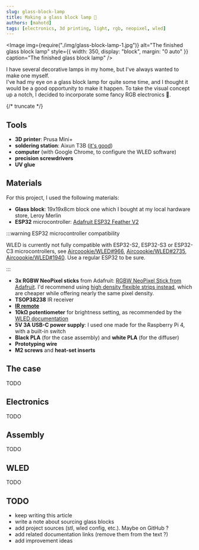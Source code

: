 ```yaml
---
slug: glass-block-lamp
title: Making a glass block lamp 🌈
authors: [mahotd]
tags: [electronics, 3d printing, light, rgb, neopixel, wled]
---
```



<Image
  img={require("./img/glass-block-lamp-1.jpg")}
  alt="The finished glass block lamp"
  style={{ width: 350, display: "block", margin: "0 auto" }}
  caption="The finished glass block lamp"
/>
<br />

I have several decorative lamps in my home, but I've always wanted to make one myself.<br/>
I've had my eye on a glass block lamp for quite some time, and I thought it would be a
good opportunity to make it happen. To take the visual concept up a notch, I decided to
incorporate some fancy RGB electronics 🌈.

{/* truncate */}

## Tools

- **3D printer**: Prusa Mini+
- **soldering station**: Aixun T3B ([it's good](https://youtu.be/Ds2Xq3dwV30))
- **computer** (with Google Chrome, to configure the WLED software)
- **precision screwdrivers**
- **UV glue**

## Materials

For this project, I used the following materials:

- **Glass block**: 19x19x8cm block one which I bought at my local hardware store, Leroy Merlin
- **ESP32** microcontroller: [Adafruit ESP32 Feather V2](https://www.adafruit.com/product/5400)

:::warning ESP32 microcontroller compatibility

WLED is currently not fully compatible with ESP32-S2, ESP32-S3 or ESP32-C3 microcontrollers, see
[Aircoookie/WLED#966](https://github.com/Aircoookie/WLED/issues/966),
[Aircoookie/WLED#2735](https://github.com/Aircoookie/WLED/issues/2735),
[Aircoookie/WLED#1940](https://github.com/Aircoookie/WLED/issues/1940).
Use a regular ESP32 to be sure.

:::
- **3x RGBW NeoPixel sticks** from Adafruit: [RGBW NeoPixel Stick from Adafruit](https://www.adafruit.com/product/2867).
I'd recommend using [high density flexible strips instead](https://www.adafruit.com/product/2847),
which are cheaper while offering nearly the same pixel density.
- **TSOP38238** IR receiver
- [**IR remote**](https://kno.wled.ge/interfaces/infrared/)
- **10kΩ potentiometer** for brightness setting, as recommended by the [WLED documentation](https://kno.wled.ge/features/macros/#global-brightness)
- **5V 3A USB-C power supply**: I used one made for the Raspberry Pi 4, with a built-in switch
- **Black PLA** (for the case assembly) and **white PLA** (for the diffuser)
- **Prototyping wire**
- **M2 screws** and **heat-set inserts**

## The case

TODO

## Electronics

TODO

## Assembly

TODO

## WLED

TODO

## TODO
- keep writing this article
- write a note about sourcing glass blocks
- add project sources (stl, wled config, etc.). Maybe on GitHub ?
- add related documentation links (remove them from the text ?)
- add improvement ideas
